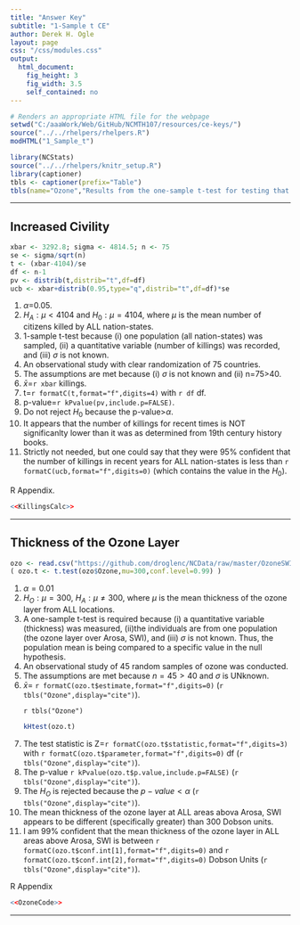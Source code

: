 ```yaml
---
title: "Answer Key"
subtitle: "1-Sample t CE"
author: Derek H. Ogle
layout: page
css: "/css/modules.css"
output:
  html_document:
    fig_height: 3
    fig_width: 3.5
    self_contained: no
---
```


```r
# Renders an appropriate HTML file for the webpage
setwd("C:/aaaWork/Web/GitHub/NCMTH107/resources/ce-keys/")
source("../../rhelpers/rhelpers.R")
modHTML("1_Sample_t")
```

```r
library(NCStats)
source("../../rhelpers/knitr_setup.R")
library(captioner)
tbls <- captioner(prefix="Table")
tbls(name="Ozone","Results from the one-sample t-test for testing that the mean thickness of the ozone layer is different than 300 Dobson units.")
```

----

## Increased Civility
```r
xbar <- 3292.8; sigma <- 4814.5; n <- 75
se <- sigma/sqrt(n)
t <- (xbar-4104)/se
df <- n-1
pv <- distrib(t,distrib="t",df=df)
ucb <- xbar+distrib(0.95,type="q",distrib="t",df=df)*se
```

<ol>
<li>$\alpha$=0.05.</li>
<li>$H_{A}: \mu<4104$ and $H_{0}: \mu=4104$, where $\mu$ is the mean number of citizens killed by ALL nation-states.</li>
<li>1-sample t-test because (i) one population (all nation-states) was sampled, (ii) a quantitative variable (number of killings) was recorded, and (iii) $\sigma$ is not known.</li>
<li>An observational study with clear randomization of 75 countries.</li>
<li>The assumptions are met because (i) $\sigma$ is not known and (ii) n=75>40.</li>
<li>$\bar{x}$=`r xbar` killings.</li>
<li>t=`r formatC(t,format="f",digits=4)` with `r df` df.</li>
<li>p-value=`r kPvalue(pv,include.p=FALSE)`.</li>
<li>Do not reject $H_{0}$ because the p-value>$\alpha$.</li>
<li>It appears that the number of killings for recent times is NOT significanlty lower than it was as determined from 19th century history books.</li>
<li>Strictly not needed, but one could say that they were 95% confident that the number of killings in recent years for ALL nation-states is less than `r formatC(ucb,format="f",digits=0)` (which contains the value in the $H_{0}$).</li>
</ol>

R Appendix.
```r
<<KillingsCalc>>
```


----

## Thickness of the Ozone Layer

```r
ozo <- read.csv("https://github.com/droglenc/NCData/raw/master/OzoneSWI.csv")
( ozo.t <- t.test(ozo$Ozone,mu=300,conf.level=0.99) )
```

<ol>
<li>$\alpha=0.01$</li>
<li>$H_{O}:\mu=300$, $H_{A}:\mu\neq300$, where $\mu$ is the mean thickness of the ozone layer from ALL locations.</li>
<li>A one-sample t-test is required because (i) a quantitative variable (thickness) was measured, (ii)the individuals are from one population (the ozone layer over Arosa, SWI), and (iii) $\sigma$ is not known.  Thus, the population mean is being compared to a specific value in the null hypothesis.</li>
<li>An observational study of 45 random samples of ozone was conducted.</li>
<li>The assumptions are met because $n=45>40$ and $\sigma$ is UNknown.</li>
<li>$\bar{x}=$ `r formatC(ozo.t$estimate,format="f",digits=0)` (`r tbls("Ozone",display="cite")`).</li>

`r tbls("Ozone")`

```r
kHtest(ozo.t)
```
<li>The test statistic is Z=`r formatC(ozo.t$statistic,format="f",digits=3)` with `r formatC(ozo.t$parameter,format="f",digits=0)` df (`r tbls("Ozone",display="cite")`).</li>
<li>The p-value `r kPvalue(ozo.t$p.value,include.p=FALSE)` (`r tbls("Ozone",display="cite")`).</li>
<li>The $H_{O}$ is rejected because the $p-value<\alpha$ (`r tbls("Ozone",display="cite")`).</li>
<li>The mean thickness of the ozone layer at ALL areas abova Arosa, SWI appears to be different (specifically greater) than 300 Dobson units.</li>
<li>I am 99\% confident that the mean thickness of the ozone layer in ALL areas above Arosa, SWI is between `r formatC(ozo.t$conf.int[1],format="f",digits=0)` and  `r formatC(ozo.t$conf.int[2],format="f",digits=0)` Dobson Units (`r tbls("Ozone",display="cite")`).</li>
</ol>

R Appendix
```r
<<OzoneCode>>
```

----
